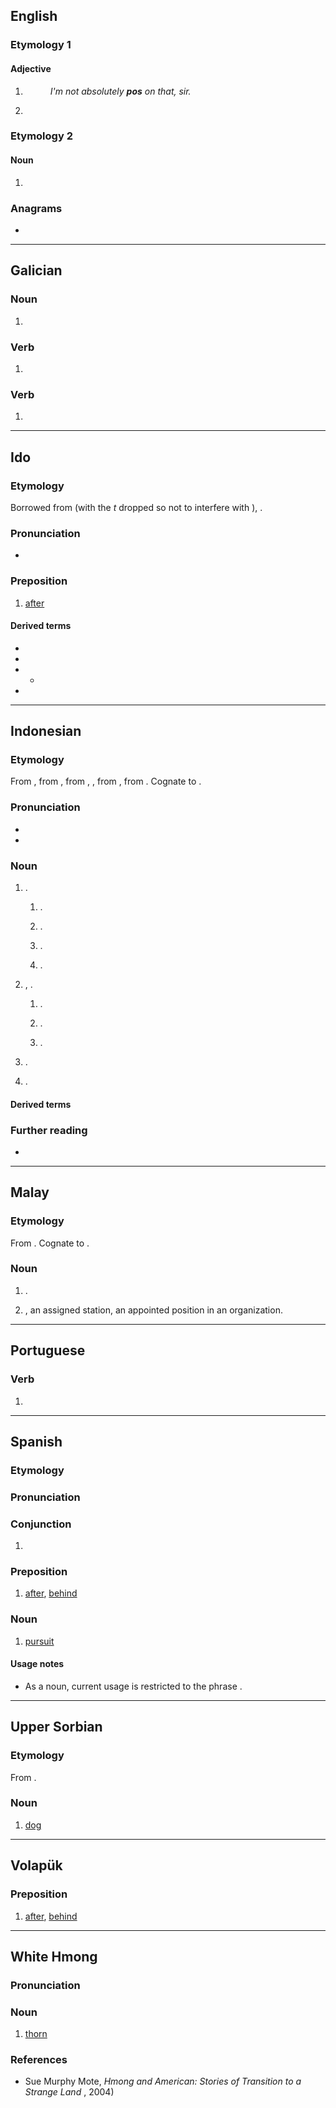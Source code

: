 {{also|POS|Pos|pòs|pôs}}
==English==

===Etymology 1===

====Adjective====
{{en-adj}}

# {{lb|en|UK|slang}} {{clipping of|en|positive}}
#: ''I'm not absolutely '''pos''' on that, sir.''
# {{lb|en|slang}} {{clipping of|en|HIV positive}}

===Etymology 2===

====Noun====
{{head|en|noun form}}

# {{plural of|en|po}}

===Anagrams===
* {{anagrams|en|a=ops|OPS|OPS+|OPs|PSO|S.O.P.|SOP|ops|sop}}

----

==Galician==

===Noun===
{{head|gl|noun form}}

# {{plural of|gl|po}}

===Verb===
{{gl-verb-form|poñer}}

# {{gl-verb form of|poñer|er|indicative|present|singular|second}}

===Verb===
{{gl-verb-form|pór}}

# {{gl-verb form of|pór|er|indicative|present|singular|second}}

----

==Ido==

===Etymology===
Borrowed from {{bor|io|la|post}} (with the ''t'' dropped so not to interfere with {{m|io|posto||postal service, post, mail}}), {{bor|io|ru|после}}.

===Pronunciation===
* {{IPA|io|/pos/|/pɔs/}}

===Preposition===
{{head|io|preposition}}

# [[after]]
#: {{ux|io|Ni drinkis kelka biri '''pos''' la ludo.|We had a few beers '''after''' the game.}}

====Derived terms====
* {{l|io|posa||after}}
* {{l|io|pose||then, afterwards}}
* {{l|io|depos||since, afterward}}
** {{l|io|depose||since, from that time}}
* {{l|io|pos-}}

----

==Indonesian==
{{wikipedia|lang=id}}

===Etymology===
From {{bor|id|nl|post|t=post}}, from {{der|id|frm|poste}}, from {{der|id|it|posta}}, {{m|it|posto}}, from {{der|id|la|postus}}, from {{m|la|positus}}. Cognate to {{cog|ms|pos}}.

===Pronunciation===
* {{IPA|id|[ˈpɔs]|}}
* {{hyphenation|id|pos}}

===Noun===
{{id-noun|pl=pos-pos}}
# {{l|en|mail}}.
## {{l|en|post}}.
## {{l|en|post office}}.
##: {{syn|id|kantor pos}}
## {{lb|id|archaic}} {{l|en|posthorse}}.
## {{lb|id|archaic}} {{l|en|postal}} {{l|en|station}}.
# {{l|en|post}}, {{l|en|station}}.
## {{l|en|station}}.
## {{lb|id|archaic}} {{l|en|postal}} {{l|en|station}}.
## {{l|en|base}}.
# {{lb|id|colloquial}} {{l|en|meeting place}}.
# {{lb|id|accounting}} {{l|en|budget}}.

====Derived terms====
{{der4|id|
|mengeposkan
|pengeposan
|mengepos
|}}
{{der4|id|
|pos ekspres
|pos elektronik
|pos kilat
|pos kilat khusus
|pos laut
|pos paket
|pos suara
|pos udara
|pos wesel
|}}
{{der4|id|
| kantor pos
|}}

===Further reading===
* {{R:KBBI Daring}}

----

==Malay==
{{wikipedia|lang=ms}}

===Etymology===
From {{bor|ms|en|post}}. Cognate to {{cog|id|pos}}.

===Noun===
{{head|ms|noun}}
# {{l|en|mail}}.
# {{l|en|post}}, an assigned station, an appointed position in an organization.

----

==Portuguese==

===Verb===
{{head|pt|verb form}}

# {{obsolete spelling of|pt|pôs}}

----

==Spanish==

===Etymology===
{{rfe|es}}

===Pronunciation===
{{es-IPA}}

===Conjunction===
{{head|es|conjunction}}

# {{lb|es|Latin America}} {{alt sp|es|pues}}

===Preposition===
{{head|es|preposition}}

# {{lb|es|archaic}} [[after|after]], [[behind]]

===Noun===
{{es-noun|m|-}}

# [[pursuit]]

====Usage notes====
* As a noun, current usage is restricted to the phrase {{m|es|en pos de}}.

----

==Upper Sorbian==

===Etymology===
From {{inh|hsb|sla-pro|*pьsъ}}.

===Noun===
{{head|hsb|noun|g=m}}

# [[dog]]

{{c|hsb|Canids}}

----

==Volapük==

===Preposition===
{{head|vo|preposition}}

# [[after]], [[behind]]

----

==White Hmong==

===Pronunciation===
{{mww-pron}}

===Noun===
{{head|mww|noun}}

# [[thorn]]

===References===
* Sue Murphy Mote, ''Hmong and American: Stories of Transition to a Strange Land'' {{ISBN|078641832X}}, 2004)